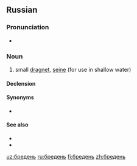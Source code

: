 ==Russian==

===Pronunciation===
* {{ru-IPA|бре́день}}

===Noun===
{{ru-noun+|бре́день|m*}}

# {{context|fishing|lang=ru}} small [[dragnet]], [[seine]] (for use in shallow water)

====Declension====
{{ru-noun-table|бре́день|m*}}

====Synonyms====
* {{l|ru|бре́дник}}

====See also====
* {{l|ru|не́вод}}
* {{l|ru|трал}}

[[uz:бредень]]
[[ru:бредень]]
[[fi:бредень]]
[[zh:бредень]]